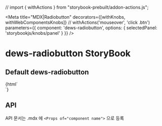 // import { withActions } from "storybook-prebuilt/addon-actions.js";

<Meta
  title="MDX|Radiobutton"
  decorators={[withKnobs, withWebComponentsKnobs]} // withActions('mouseover', 'click .btn')
  parameters={{ component: 'dews-radiobutton', options: { selectedPanel: 'storybookjs/knobs/panel' } }}
/>

<!-- 아래는 Doc 부분 -->
# dews-radiobutton StoryBook

## Default dews-radiobutton
<Preview>
  <Story name="dews-radiobutton" height="100px">
    {html`
    <div style='width: 360px'>
                <dews-radiobutton-group title="title!!">
                    <dews-radiobutton title='button1' checked></dews-radiobutton>
                    <dews-radiobutton title='button2' disabled checked ></dews-radiobutton>
                    <dews-radiobutton title='button3'></dews-radiobutton>
                </dews-radiobutton-group>
    </div>
    <div style='width: 360px'>
               <dews-radiobutton-group title="title!!" disabled align='vertical'>
                    <dews-radiobutton title='button1'></dews-radiobutton>
                    <dews-radiobutton title='button2' checked disabled></dews-radiobutton>
                    <dews-radiobutton title='button3'></dews-radiobutton>
                </dews-radiobutton-group>
    </div>
    `}
  </Story>
</Preview>



## API

API 문서는 .mdx 에 `<Props of="component name">` 으로 등록

<Props of="dews-radiobutton" />
